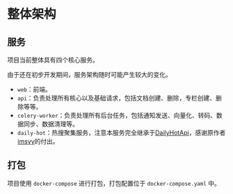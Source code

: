 
# 整体架构

## 服务

项目当前整体具有四个核心服务。

<Callout type='warning'>
	由于还在初步开发期间，服务架构随时可能产生较大的变化。
</Callout>

- `web`：前端。
- `api`：负责处理所有核心以及基础请求，包括文档创建、删除，专栏创建、删除等等。
- `celery-worker`：负责处理所有后台任务，包括通知发送、向量化、转码、数据同步、数据清理等。
- `daily-hot`：热搜聚集服务，注意本服务完全继承于[DailyHotApi](https://github.com/imsyy/DailyHotApi)，感谢原作者[imsyy](https://github.com/imsyy)的付出。

## 打包

项目使用 `docker-compose` 进行打包，打包配置位于 `docker-compose.yaml` 中。